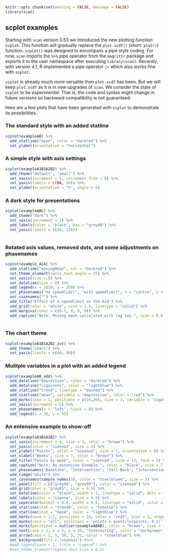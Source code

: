
```r
knitr::opts_chunk$set(warning = FALSE, message = FALSE)
library(scan)
```

## scplot examples

Starting with `scan` version 0.53 we introduced the new plotting function `scplot`. This function will gradually replace the `plot.scdf()` (short: `plot()`) function. `scplot()` was designed to encompass a pipe style coding. For now, `scan` imports the `%>%` pipe operator from the `magrittr` package and exports it to the user namespace after executing `library(scan)`. Recently, with version 4.1, R implemented a pipe operator `|>` which also works fine with `scplot`. 

`scplot` is already much more versatile then `plot.scdf` has been. But we will keep `plot.scdf` as it is in new upgrades of `scan`. We consider the state of `scplot` to be *experimental*. That is, the code and syntax might change in future versions so backward compatibility is not guaranteed.

Here are a few plots that have been generated with `scplot` to demonstrate its possibilities. 

### The standard style with an added statline

```r
scplot(exampleAB) %>%
  add_statline("mean", color = "darkred") %>%
  set_ylabel(orientation = "horizontal")

```

### A simple style with axis settings

```r
scplot(exampleA1B1A2B2) %>% 
  add_theme("default", "small") %>% 
  set_xaxis(increment = 5, increment_from = 0) %>%
  set_yaxis(limits = c(NA, 50)) %>%
  set_ylabel(orientation = "h", angle = 0)
```

### A dark style for presentations

```r
scplot(exampleABC) %>% 
  add_theme("dark") %>% 
  set_xaxis(increment = 2) %>%
  add_labels(color = "black", box = "grey98") %>%
  set_yaxis(limits = c(30, 120))
 
```


### Rotated axis values, removed dots, and some adjustments on phasenames

```r
scplot(example_A24) %>% 
  add_statline("movingMean", col = "darkred") %>%
  set_theme_element(xaxis.text.angle = 35) %>%
  set_xaxis(size =.8) %>%
  set_dataline(size = 0) %>%
  add_legend(x = 2010, y = 250) %>%
  set_phasenames("no speedlimit", "with speedlimit", x = "centre", y = "top", size = 3, box = "white") %>%
  set_casenames("") %>%
  add_title("Effect of a speedlimit on the A24") %>%
  add_grid(color = "white", size = 1.5, linetype = "solid") %>%
  add_margins(inner = c(0.5, 0, 0, 0)) %>%
  add_caption("Note: Moving mean calculated with lag two.", size = 0.8, face = 3, margin = 0.1)
  
```

### The chart theme

```r
scplot(exampleA1B1A2B2_zvt) %>% 
  add_theme("chart") %>%
  set_yaxis(limits = c(40, 90))
```



### Mulitple variables in a plot with an added legend

```r
scplot(exampleAB_add) %>%
  add_dataline("depression", color = "darkred") %>% 
  add_dataline("cigarrets", color = "lightblue") %>%
  add_statline("trend", linetype = "dashed") %>%
  add_statline("mean", variable = "depression", color = "red") %>%
  add_marks(case = 1, positions = c(14,20), size = 3, variable = "cigarrets") %>%
  set_xaxis(increment = 5) %>%
  set_phasenames(x = "left", hjust = 0) %>%
  add_legend(x = 30, y = 45)


```

### An entensive example to show-off

```r
scplot(exampleA1B1A2B2) %>% 
  set_xaxis(increment = 4, size = 3, color = "brown") %>%
  set_yaxis(color = "sienna3", size = 3) %>%
  set_ylabel("Points", color = "sienna3", size = 7, orientation = 0) %>%
  set_xlabel("Weeks", size = 7, color = "brown") %>%
  add_title("Points by week", color = "sienna4", size = 12, face = 3) %>%
  add_caption("Note: An extensive Example.", color = "black", size = 7, face = 3) %>%
  set_phasenames("Baseline", "Intervention", "Fall-Back", "Intervention", color = "darkgreen") %>%
  add_ridge("white") %>%
  set_casenames(sample_names(3), color = "steelblue4", size = 3) %>%
  set_panel(fill = c("grey94", "grey99"), color = "sienna4") %>%
  add_grid(color = "grey85", size = 0.5) %>%
  set_dataline(color = "black", width = 1, linetype = "solid", dots = "sienna4", size = 1, shape = 18) %>%
  add_labels(color = "sienna", size = 0.5) %>%
  set_seperator(extent = 0.8, width = 0.5, linetype = "solid", color = "sienna") %>%
  add_statline(stat = "trendA", color = "tomato2") %>%
  add_statline(stat = "maxA", color = "lightblue") %>%
  add_marks(case = 1:2, positions = 14, color = "red3", size = 2, shape = 4) %>%
  add_marks(case = "all", positions = 'points < quantile(points, 0.1)', color = "blue3", size = 1.5) %>%
  add_marks(positions = outlier(exampleABAB), color = "brown", size = 2) %>%
  add_text(case = 1, x = 5, y = 35, "Interesting", color = "darkgreen", angle = 20, size = 0.5) %>%
  add_arrow(case = 1, 5, 30, 5, 22, color = "steelblue") %>%
  set_background(fill = "sienna1") #%>%
  #add_legend(case = 2, title = "Legend") %>%
  #set_theme_element(legend.text.size = 0.5)

```

